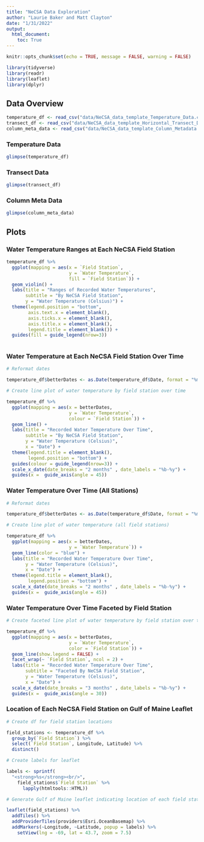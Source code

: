 ```yaml
---
title: "NeCSA Data Exploration"
author: "Laurie Baker and Matt Clayton"
date: "1/31/2022"
output: 
  html_document:
    toc: True
---
```


```r
knitr::opts_chunk$set(echo = TRUE, message = FALSE, warning = FALSE)
```

```r

library(tidyverse)
library(readr)
library(leaflet)
library(dplyr)

```


## Data Overview

```r

temperature_df <- read_csv("data/NeCSA_data_template_Temperature_Data.csv")
transect_df <- read_csv("data/NeCSA_data_template_Horizontal_Transect_Data.csv")
column_meta_data <- read_csv("data/NeCSA_data_template_Column_Metadata.csv")

```


### Temperature Data
```r

glimpse(temperature_df)

```

### Transect Data

```r

glimpse(transect_df)

```

### Column Meta Data

```r

glimpse(column_meta_data)

```

## Plots

### Water Temperature Ranges at Each NeCSA Field Station

```r

temperature_df %>%
  ggplot(mapping = aes(x = `Field Station`, 
                       y = `Water Temperature`,
                       fill = `Field Station`)) +
  geom_violin() +
  labs(title = "Ranges of Recorded Water Temperatures",
       subtitle = "By NeCSA Field Station",
       y = "Water Temperature (Celsius)") +
  theme(legend.position = "bottom",
        axis.text.x = element_blank(),
        axis.ticks.x = element_blank(),
        axis.title.x = element_blank(),
        legend.title = element_blank()) +
  guides(fill = guide_legend(nrow=3))
  
```

### Water Temperature at Each NeCSA Field Station Over Time

```r

# Reformat dates

temperature_df$betterDates <- as.Date(temperature_df$Date, format = "%m-%d-%Y")

# Create line plot of water temperature by field station over time

temperature_df %>%
  ggplot(mapping = aes(x = betterDates, 
                       y = `Water Temperature`,
                       colour = `Field Station`)) +
  geom_line() +
  labs(title = "Recorded Water Temperature Over Time",
       subtitle = "By NeCSA Field Station",
       y = "Water Temperature (Celsius)",
       x = "Date") +
  theme(legend.title = element_blank(),
        legend.position = "bottom") +
  guides(colour = guide_legend(nrow=3)) +
  scale_x_date(date_breaks = "2 months" , date_labels = "%b-%y") +
  guides(x =  guide_axis(angle = 45))

```

### Water Temperature Over Time (All Stations)

```r

# Reformat dates

temperature_df$betterDates <- as.Date(temperature_df$Date, format = "%m-%d-%Y")

# Create line plot of water temperature (all field stations)

temperature_df %>%
  ggplot(mapping = aes(x = betterDates, 
                       y = `Water Temperature`)) +
  geom_line(color = "blue") +
  labs(title = "Recorded Water Temperature Over Time",
       y = "Water Temperature (Celsius)",
       x = "Date") +
  theme(legend.title = element_blank(),
        legend.position = "bottom") +
  scale_x_date(date_breaks = "2 months" , date_labels = "%b-%y") +
  guides(x =  guide_axis(angle = 45))

```

### Water Temperature Over Time Faceted by Field Station

```r

# Create faceted line plot of water temperature by field station over time

temperature_df %>%
  ggplot(mapping = aes(x = betterDates, 
                       y = `Water Temperature`,
                       color = `Field Station`)) +
  geom_line(show.legend = FALSE) +
  facet_wrap(~ `Field Station`, ncol = 2) +
  labs(title = "Recorded Water Temperature Over Time",
       subtitle = "Faceted By NeCSA Field Station",
       y = "Water Temperature (Celsius)",
       x = "Date") +
  scale_x_date(date_breaks = "3 months" , date_labels = "%b-%y") +
  guides(x =  guide_axis(angle = 30))

```

### Location of Each NeCSA Field Station on Gulf of Maine Leaflet

```r

# Create df for field station locations

field_stations <- temperature_df %>%
  group_by(`Field Station`) %>%
  select(`Field Station`, Longitude, Latitude) %>%
  distinct()

# Create labels for leaflet

labels <- sprintf(
  "<strong>%s</strong><br/>",
    field_stations$`Field Station` %>%
      lapply(htmltools::HTML)) 

# Generate Gulf of Maine leaflet indicating location of each field station

leaflet(field_stations) %>%
  addTiles() %>%
  addProviderTiles(providers$Esri.OceanBasemap) %>%
  addMarkers(~Longitude, ~Latitude, popup = labels) %>%
    setView(lng = -69, lat = 43.7, zoom = 7.5) 

```
